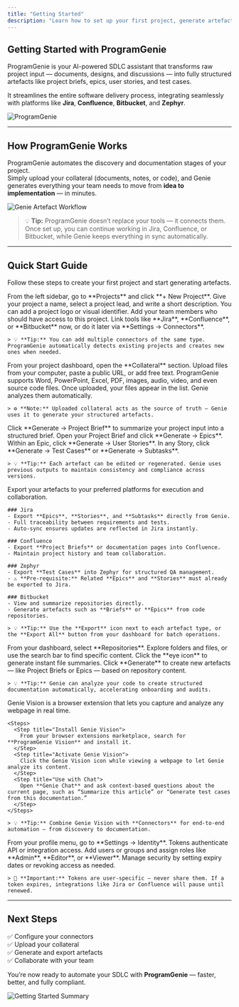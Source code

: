 ```yaml
---
title: "Getting Started"
description: "Learn how to set up your first project, generate artefacts, and integrate ProgramGenie with your favorite tools."
---
```


## Getting Started with ProgramGenie

ProgramGenie is your AI-powered SDLC assistant that transforms raw project input — documents, designs, and discussions — into fully structured artefacts like project briefs, epics, user stories, and test cases.  

It streamlines the entire software delivery process, integrating seamlessly with platforms like **Jira**, **Confluence**, **Bitbucket**, and **Zephyr**.

![ProgramGenie](/images/images-integrations/connectors.svg)

---

## How ProgramGenie Works

ProgramGenie automates the discovery and documentation stages of your project.  
Simply upload your collateral (documents, notes, or code), and Genie generates everything your team needs to move from **idea to implementation** — in minutes.

![Genie Artefact Workflow](../assets/genie-workflow-diagram.png)

> 💡 **Tip:** ProgramGenie doesn’t replace your tools — it connects them. Once set up, you can continue working in Jira, Confluence, or Bitbucket, while Genie keeps everything in sync automatically.

---

## Quick Start Guide

Follow these steps to create your first project and start generating artefacts.

<AccordionGroup>

  <Accordion title="Create Your First Project">
    <Steps>
      <Step title="Open the Projects screen">
        From the left sidebar, go to **Projects** and click **+ New Project**.
      </Step>
      <Step title="Add project details">
        Give your project a name, select a project lead, and write a short description.
      </Step>
      <Step title="Upload an image (optional)">
        You can add a project logo or visual identifier.
      </Step>
      <Step title="Invite users">
        Add your team members who should have access to this project.
      </Step>
      <Step title="Add connectors (optional)">
        Link tools like **Jira**, **Confluence**, or **Bitbucket** now, or do it later via **Settings → Connectors**.
      </Step>
    </Steps>

    > 💡 **Tip:** You can add multiple connectors of the same type. ProgramGenie automatically detects existing projects and creates new ones when needed.
  </Accordion>

  <Accordion title="Upload Collateral">
    <Steps>
      <Step title="Go to the Collateral widget">
        From your project dashboard, open the **Collateral** section.
      </Step>
      <Step title="Choose upload method">
        Upload files from your computer, paste a public URL, or add free text.
      </Step>
      <Step title="Supported formats">
        ProgramGenie supports Word, PowerPoint, Excel, PDF, images, audio, video, and even source code files.
      </Step>
      <Step title="Save and confirm">
        Once uploaded, your files appear in the list. Genie analyzes them automatically.
      </Step>
    </Steps>

    > ⚙️ **Note:** Uploaded collateral acts as the source of truth — Genie uses it to generate your structured artefacts.
  </Accordion>

  <Accordion title="Generate Artefacts">
    <Steps>
      <Step title="From Collateral to Project Brief">
        Click **Generate → Project Brief** to summarize your project input into a structured brief.
      </Step>
      <Step title="From Brief to Epics">
        Open your Project Brief and click **Generate → Epics**.
      </Step>
      <Step title="From Epics to Stories">
        Within an Epic, click **Generate → User Stories**.
      </Step>
      <Step title="From Stories to Test Cases">
        In any Story, click **Generate → Test Cases** or **Generate → Subtasks**.
      </Step>
    </Steps>

    > 💡 **Tip:** Each artefact can be edited or regenerated. Genie uses previous outputs to maintain consistency and compliance across versions.
  </Accordion>

  <Accordion title="Export via Connectors">
    Export your artefacts to your preferred platforms for execution and collaboration.

    ### Jira
    - Export **Epics**, **Stories**, and **Subtasks** directly from Genie.
    - Full traceability between requirements and tests.
    - Auto-sync ensures updates are reflected in Jira instantly.

    ### Confluence
    - Export **Project Briefs** or documentation pages into Confluence.
    - Maintain project history and team collaboration.

    ### Zephyr
    - Export **Test Cases** into Zephyr for structured QA management.
    - ⚠️ **Pre-requisite:** Related **Epics** and **Stories** must already be exported to Jira.

    ### Bitbucket
    - View and summarize repositories directly.
    - Generate artefacts such as **Briefs** or **Epics** from code repositories.

    > 💡 **Tip:** Use the **Export** icon next to each artefact type, or the **Export All** button from your dashboard for batch operations.
  </Accordion>

  <Accordion title="Work with Repositories">
    <Steps>
      <Step title="Open the Repositories widget">
        From your dashboard, select **Repositories**.
      </Step>
      <Step title="Browse or search code">
        Explore folders and files, or use the search bar to find specific content.
      </Step>
      <Step title="Read summaries">
        Click the **eye icon** to generate instant file summaries.
      </Step>
      <Step title="Generate from repository">
        Click **Generate** to create new artefacts — like Project Briefs or Epics — based on repository content.
      </Step>
    </Steps>

    > 💡 **Tip:** Genie can analyze your code to create structured documentation automatically, accelerating onboarding and audits.
  </Accordion>

  <Accordion title="Use Genie Vision">
    Genie Vision is a browser extension that lets you capture and analyze any webpage in real time.

    <Steps>
      <Step title="Install Genie Vision">
        From your browser extensions marketplace, search for **ProgramGenie Vision** and install it.
      </Step>
      <Step title="Activate Genie Vision">
        Click the Genie Vision icon while viewing a webpage to let Genie analyze its content.
      </Step>
      <Step title="Use with Chat">
        Open **Genie Chat** and ask context-based questions about the current page, such as “Summarize this article” or “Generate test cases from this documentation.”
      </Step>
    </Steps>

    > 💡 **Tip:** Combine Genie Vision with **Connectors** for end-to-end automation — from discovery to documentation.
  </Accordion>

  <Accordion title="Manage Access & Tokens">
    <Steps>
      <Step title="Open Settings → Identity">
        From your profile menu, go to **Settings → Identity**.
      </Step>
      <Step title="Generate a new access token">
        Tokens authenticate API or integration access.
      </Step>
      <Step title="Assign roles">
        Add users or groups and assign roles like **Admin**, **Editor**, or **Viewer**.
      </Step>
      <Step title="Renew or revoke tokens">
        Manage security by setting expiry dates or revoking access as needed.
      </Step>
    </Steps>

    > 🔐 **Important:** Tokens are user-specific — never share them. If a token expires, integrations like Jira or Confluence will pause until renewed.
  </Accordion>

</AccordionGroup>

---

## Next Steps

✅ Configure your connectors  
✅ Upload your collateral  
✅ Generate and export artefacts  
✅ Collaborate with your team  

You’re now ready to automate your SDLC with **ProgramGenie** — faster, better, and fully compliant.

![Getting Started Summary](../assets/getting-started-summary.png)
